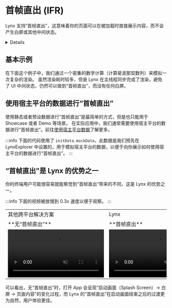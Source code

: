 
# 首帧直出 (IFR)

Lynx 支持“首帧直出”，这意味着你的页面可以在被加载时直接展示内容，而不会产生白屏或其他中间状态。

<Details title="联想到了 SSR？">
这在 Web 上一般是通过类似 SSR 的方式实现的，但 Lynx 独创的双线程架构使得这一切变得更加简单。
你的应用代码运行在 Lynx 的 [JavaScript 运行环境](../scripting-runtime/index.mdx)中，
并会在[主线程](guide/spec.html#main-thread-or-lynx-main-thread)和[后台线程](guide/spec.html#background-thread-aka-off-main-thread)两个线程上同时运行。
如果数据一开始就准备好，那么你的应用代码应该可以在主线程上直接渲染出首屏内容。

:::tip 没有魔法
“首帧直出”不是什么魔法，Lynx 有时无法实现“首帧直出”：

- 当你页面的 Bundle 无法同步加载时，Lynx 无法实现“首帧直出”（例如使用异步的文件 I/O，此时导致你页面产生白屏的主要原因是文件 I/O 的异步）
- 当你页面的主要内容需要异步加载时，Lynx 无法实现“首帧直出”（例如你的页面需要请求网络数据，此时导致你页面产生白屏的主要原因是网络请求的异步）

:::

</Details>

## 基本示例

在下面这个例子中，我们通过一个密集的数学计算（计算斐波那契数列）来模拟一次复杂的渲染。
虽然渲染耗时较多，但是 Lynx 在主线程同步完成了渲染，避免了 UI 中间状态，仍然可以做到“首帧直出”，而没有任何白屏。

<Go
  example="ifr"
  defaultFile="src/fib/App.tsx"
  defaultEntryFile="dist/fib.lynx.bundle"
  highlight="{34}"
  entry="src/fib"
  img="/assets/ifr_fib.mp4"
/>

## 使用宿主平台的数据进行“首帧直出”

使用静态或者预设数据进行“首帧直出”是最简单的方式，但是也只能用于 Showcase 或者 Demo 等场景。
在实际应用中，我们通常需要使用宿主平台的数据进行“首帧直出”。前往[使用宿主平台数据](guide/use-data-from-host-platform.html)了解更多。

:::info
下面的代码使用了 `initData.mockData`，此数据是我们预先在 LynxExplorer 中设置的，用于模拟宿主平台的数据，以便于向你展示如何使用宿主平台的数据进行“首帧直出”。
:::

<Go
  example="ifr"
  defaultFile="src/initData/App.tsx"
  defaultEntryFile="dist/init_data.lynx.bundle"
  highlight="{17}"
  entry="src/initData"
  img="/assets/ifr_init_data.mp4"
/>

## “首帧直出”是 Lynx 的优势之一

你的终端用户可能很容易就能察觉到“首帧直出”带来的不同，这是 Lynx 的优势之一。

:::info
下面的视频被放慢到 0.3x 速度以便于观察。
:::

<table>
  <tr style={{ textAlign: 'center' }}>
    <td>
      <span>其他跨平台解决方案</span>
    </td>
    <td>
      <span>Lynx</span>
    </td>
  </tr>
  <tr style={{ textAlign: 'center' }}>
    <td>
      <span>**无“首帧直出”**</span>
    </td>
    <td>
      <span>**首帧直出**</span>
    </td>
  </tr>
  <tr>
    <td style={{ paddingRight: '10px' }}>
      <video
        ref={function (videoRef) {
          if (videoRef) videoRef.playbackRate = 0.3;
        }}
        muted
        autoPlay
        loop
        playsInline
        controls
        src="/assets/ifr_fib_with_blank.mp4"
        style={{ maxWidth: '40vw', maxHeight: '50vh' }}
      />
    </td>
    <td style={{ paddingRight: '10px' }}>
      <video
        ref={function (videoRef) {
          if (videoRef) videoRef.playbackRate = 0.3;
        }}
        muted
        autoPlay
        loop
        playsInline
        controls
        src="/assets/ifr_fib.mp4"
        style={{ maxWidth: '40vw', maxHeight: '50vh' }}
      />
    </td>
  </tr>
</table>

可以看出，无“首帧直出”时，打开 App 会呈现“启动画面（Splash Screen）→ 白屏 → 页面内容”的变化过程，而 Lynx 的“首帧直出”在启动画面结束之后的过渡更为自然，用户体验更佳。
